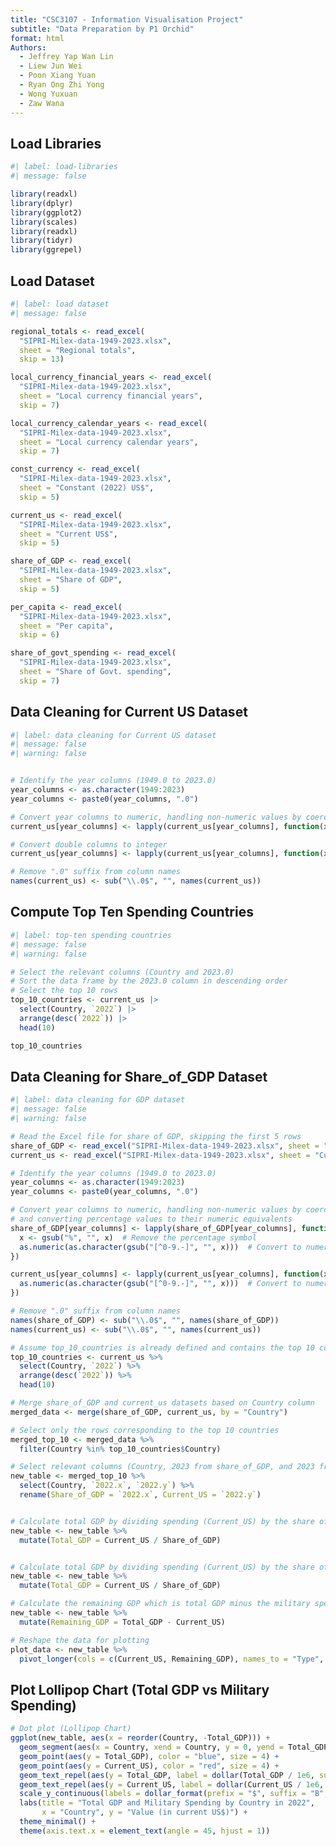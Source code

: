 ```yaml
---
title: "CSC3107 - Information Visualisation Project"
subtitle: "Data Preparation by P1 Orchid"
format: html
Authors:
  - Jeffrey Yap Wan Lin
  - Liew Jun Wei
  - Poon Xiang Yuan
  - Ryan Ong Zhi Yong
  - Wong Yuxuan
  - Zaw Wana
---
```



## Load Libraries
```r
#| label: load-libraries
#| message: false

library(readxl)
library(dplyr)
library(ggplot2)
library(scales)
library(readxl)
library(tidyr)
library(ggrepel)

```

## Load Dataset
```r
#| label: load dataset
#| message: false

regional_totals <- read_excel(
  "SIPRI-Milex-data-1949-2023.xlsx",
  sheet = "Regional totals",
  skip = 13)

local_currency_financial_years <- read_excel(
  "SIPRI-Milex-data-1949-2023.xlsx",
  sheet = "Local currency financial years",
  skip = 7)

local_currency_calendar_years <- read_excel(
  "SIPRI-Milex-data-1949-2023.xlsx",
  sheet = "Local currency calendar years",
  skip = 7)

const_currency <- read_excel(
  "SIPRI-Milex-data-1949-2023.xlsx",
  sheet = "Constant (2022) US$",
  skip = 5)

current_us <- read_excel(
  "SIPRI-Milex-data-1949-2023.xlsx",
  sheet = "Current US$",
  skip = 5)

share_of_GDP <- read_excel(
  "SIPRI-Milex-data-1949-2023.xlsx",
  sheet = "Share of GDP",
  skip = 5)

per_capita <- read_excel(
  "SIPRI-Milex-data-1949-2023.xlsx",
  sheet = "Per capita",
  skip = 6)

share_of_govt_spending <- read_excel(
  "SIPRI-Milex-data-1949-2023.xlsx",
  sheet = "Share of Govt. spending",
  skip = 7)

```

## Data Cleaning for Current US Dataset
```r
#| label: data cleaning for Current US dataset
#| message: false
#| warning: false


# Identify the year columns (1949.0 to 2023.0)
year_columns <- as.character(1949:2023)
year_columns <- paste0(year_columns, ".0")

# Convert year columns to numeric, handling non-numeric values by coercing them to NA
current_us[year_columns] <- lapply(current_us[year_columns], function(x) as.numeric(as.character(gsub("[^0-9.-]", "", x))))

# Convert double columns to integer
current_us[year_columns] <- lapply(current_us[year_columns], function(x) as.integer(x))

# Remove ".0" suffix from column names
names(current_us) <- sub("\\.0$", "", names(current_us))
```

## Compute Top Ten Spending Countries
```r
#| label: top-ten spending countries
#| message: false
#| warning: false

# Select the relevant columns (Country and 2023.0)
# Sort the data frame by the 2023.0 column in descending order
# Select the top 10 rows
top_10_countries <- current_us |>
  select(Country, `2022`) |>
  arrange(desc(`2022`)) |>
  head(10)

top_10_countries

```

## Data Cleaning for Share_of_GDP Dataset
```r
#| label: data cleaning for GDP dataset
#| message: false
#| warning: false

# Read the Excel file for share of GDP, skipping the first 5 rows
share_of_GDP <- read_excel("SIPRI-Milex-data-1949-2023.xlsx", sheet = "Share of GDP", skip = 5)
current_us <- read_excel("SIPRI-Milex-data-1949-2023.xlsx", sheet = "Current US$", skip = 5)

# Identify the year columns (1949.0 to 2023.0)
year_columns <- as.character(1949:2023)
year_columns <- paste0(year_columns, ".0")

# Convert year columns to numeric, handling non-numeric values by coercing them to NA
# and converting percentage values to their numeric equivalents
share_of_GDP[year_columns] <- lapply(share_of_GDP[year_columns], function(x) {
  x <- gsub("%", "", x)  # Remove the percentage symbol
  as.numeric(as.character(gsub("[^0-9.-]", "", x)))  # Convert to numeric
})

current_us[year_columns] <- lapply(current_us[year_columns], function(x) {
  as.numeric(as.character(gsub("[^0-9.-]", "", x)))  # Convert to numeric
})

# Remove ".0" suffix from column names
names(share_of_GDP) <- sub("\\.0$", "", names(share_of_GDP))
names(current_us) <- sub("\\.0$", "", names(current_us))

# Assume top_10_countries is already defined and contains the top 10 countries based on spending in 2023
top_10_countries <- current_us %>%
  select(Country, `2022`) %>%
  arrange(desc(`2022`)) %>%
  head(10)

# Merge share_of_GDP and current_us datasets based on Country column
merged_data <- merge(share_of_GDP, current_us, by = "Country")

# Select only the rows corresponding to the top 10 countries
merged_top_10 <- merged_data %>%
  filter(Country %in% top_10_countries$Country)

# Select relevant columns (Country, 2023 from share_of_GDP, and 2023 from current_us)
new_table <- merged_top_10 %>%
  select(Country, `2022.x`, `2022.y`) %>%
  rename(Share_of_GDP = `2022.x`, Current_US = `2022.y`)


# Calculate total GDP by dividing spending (Current_US) by the share of GDP (Share_of_GDP)
new_table <- new_table %>%
  mutate(Total_GDP = Current_US / Share_of_GDP)


# Calculate total GDP by dividing spending (Current_US) by the share of GDP (Share_of_GDP)
new_table <- new_table %>%
  mutate(Total_GDP = Current_US / Share_of_GDP)

# Calculate the remaining GDP which is total GDP minus the military spending
new_table <- new_table %>%
  mutate(Remaining_GDP = Total_GDP - Current_US)

# Reshape the data for plotting
plot_data <- new_table %>%
  pivot_longer(cols = c(Current_US, Remaining_GDP), names_to = "Type", values_to = "Value")
```

## Plot Lollipop Chart (Total GDP vs Military Spending)

```r
# Dot plot (Lollipop Chart)
ggplot(new_table, aes(x = reorder(Country, -Total_GDP))) +
  geom_segment(aes(x = Country, xend = Country, y = 0, yend = Total_GDP), color = "grey") +
  geom_point(aes(y = Total_GDP), color = "blue", size = 4) +
  geom_point(aes(y = Current_US), color = "red", size = 4) +
  geom_text_repel(aes(y = Total_GDP, label = dollar(Total_GDP / 1e6, suffix = "B")), size = 3, nudge_y = 0.1) +
  geom_text_repel(aes(y = Current_US, label = dollar(Current_US / 1e6, suffix = "B")), size = 3, nudge_y = -0.2, color = "red") +
  scale_y_continuous(labels = dollar_format(prefix = "$", suffix = "B", scale = 1e-6)) +
  labs(title = "Total GDP and Military Spending by Country in 2022",
       x = "Country", y = "Value (in current US$)") +
  theme_minimal() +
  theme(axis.text.x = element_text(angle = 45, hjust = 1))
```